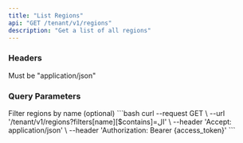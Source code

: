 ```yaml
---
title: "List Regions"
api: "GET /tenant/v1/regions"
description: "Get a list of all regions"
---
```


### Headers

<ParamField header="Accept" type="string" required>
  Must be "application/json"
</ParamField>

### Query Parameters

<ParamField query="filters[name][$contains]" type="string">
  Filter regions by name (optional)
</ParamField>

<RequestExample>
```bash
curl --request GET \
  --url '/tenant/v1/regions?filters[name][$contains]=ال' \
  --header 'Accept: application/json' \
  --header 'Authorization: Bearer {access_token}'
```
</RequestExample> 